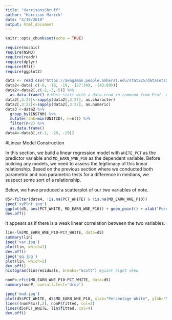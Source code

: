 ```yaml
---
title: "HarrisonsShtuff"
author: "Harrison Marick"
date: "4/19/2018"
output: html_document
---
```


```r
knitr::opts_chunk$set(echo = TRUE)
```


```r
require(mosaic)
require(NSM3)
require(readr)
require(dplyr)
require(Rfit)
require(ggplot2)
```


```r
data <- read.csv("https://awagaman.people.amherst.edu/stat225/datasetsS2018/groupDdata.csv")
data2<-data[,c(-6, -18, -19, -(27:34), -(42:89))] 
data2<-data2[,c(-2,-3,-5)] %>%
  as.data.frame() # Must start with a data-read in command from Prof. Wagaman
data2[,3:27]<-sapply(data2[,3:27], as.character)
data2[,3:27]<-sapply(data2[,3:27], as.numeric)
data3 <-data2 %>%
  group_by(INSTNM) %>%
  mutate(rank=min(UNITID), n=n()) %>%
  filter(n<2) %>%
  as.data.frame()
data4<-data3[,c(-1, -28, -29)]
```




#Linear Model Construction

In this section, we build a linear regression model with `WHITE_PCT` as the predictor variable and `MD_EARN_WNE_P10` as the dependent variable. Before building any models, we need to assess the legitimacy of this linear relationship. Based on the previous section where we conducted both parametric and non parametric tests for a difference in medians, we suspect some sort of a relationship. 

Below, we have produced a scatterplot of our two variables of note. 

```r
d5<-filter(data4, !is.na(PCT_WHITE) & !is.na(MD_EARN_WNE_P10))
jpeg('xyPlot.jpg')
ggplot(d5, aes(PCT_WHITE, MD_EARN_WNE_P10)) + geom_point() + xlab("Percentage White") + ylab("Median Earnings 10 Years After Entry") + ggtitle("Earnings for Students Working")
dev.off()
```
It appears as if there is a weak linear correlation between the two variables. 



```r
lin<-lm(MD_EARN_WNE_P10~PCT_WHITE, data=d5)
summary(lin)
jpeg('var.jpg')
plot(lin, which=1)
dev.off()
jpeg('qq.jpg')
plot(lin, which=2)
dev.off()
histogram(lin$residuals, breaks="Scott") #giant right skew
```




```r
nonP<-rfit(MD_EARN_WNE_P10~PCT_WHITE, data=d5)
summary(nonP, overall.test='drop')

jpeg('mod.jpg')
plot(d5$PCT_WHITE, d5$MD_EARN_WNE_P10, xlab="Percentage White", ylab="Median Earnings 10 Years After Entry", main="Model Comparison")
lines((nonP$x)[,2], nonP$fitted, col=2)
lines(d5$PCT_WHITE, lin$fitted, col=4)
dev.off()
```



